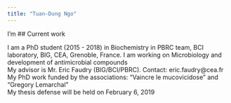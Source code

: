 ```yaml
---
title: "Tuan-Dung Ngo"
---
```


I'm 
## Current work

I am a PhD student (2015 - 2018) in Biochemistry in PBRC team, BCI laboratory, BIG, CEA, Grenoble, France. I am working on Microbiology and development of antimicrobial compounds    
My advisor is Mr. Eric Faudry (BIG/BCI/PBRC). Contact: eric.faudry@cea.fr  
My PhD work funded by the associations: "Vaincre le mucovicidose" and "Gregory Lemarchal"  
My thesis defense will be held on February 6, 2019  
